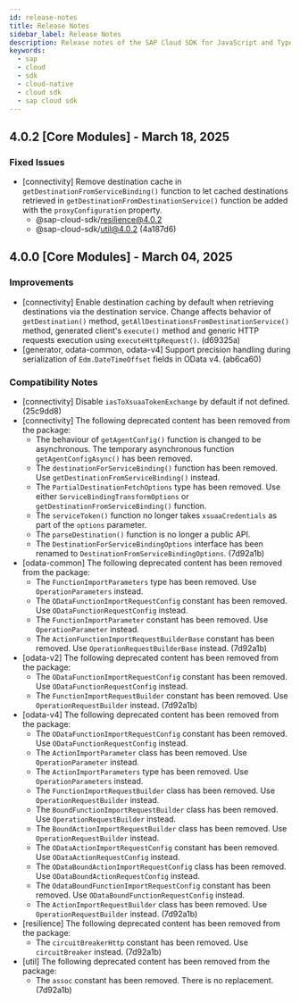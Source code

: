 ```yaml
---
id: release-notes
title: Release Notes
sidebar_label: Release Notes
description: Release notes of the SAP Cloud SDK for JavaScript and TypeScript, stay up to date with the recent features, fixes, dependency updates, and recommendations.
keywords:
  - sap
  - cloud
  - sdk
  - cloud-native
  - cloud sdk
  - sap cloud sdk
---
```



<BuildBadge /> <LicenseBadge />

<!-- vale off -->
<!-- This line is used for our release notes automation -->

## 4.0.2 [Core Modules] - March 18, 2025

### Fixed Issues

- [connectivity] Remove destination cache in `getDestinationFromServiceBinding()` function to let cached destinations retrieved in `getDestinationFromDestinationService()` function be added with the `proxyConfiguration` property.
  - @sap-cloud-sdk/resilience@4.0.2
  - @sap-cloud-sdk/util@4.0.2 (4a187d6)

## 4.0.0 [Core Modules] - March 04, 2025

### Improvements

- [connectivity] Enable destination caching by default when retrieving destinations via the destination service. Change affects behavior of `getDestination()` method, `getAllDestinationsFromDestinationService()` method, generated client's `execute()` method and generic HTTP requests execution using `executeHttpRequest()`. (d69325a)
- [generator, odata-common, odata-v4] Support precision handling during serialization of `Edm.DateTimeOffset` fields in OData v4. (ab6ca60)

### Compatibility Notes

- [connectivity] Disable `iasToXsuaaTokenExchange` by default if not defined. (25c9dd8)
- [connectivity] The following deprecated content has been removed from the package:
  - The behaviour of `getAgentConfig()` function is changed to be asynchronous. The temporary asynchronous function `getAgentConfigAsync()` has been removed.
  - The `destinationForServiceBinding()` function has been removed. Use `getDestinationFromServiceBinding()` instead.
  - The `PartialDestinationFetchOptions` type has been removed. Use either `ServiceBindingTransformOptions` or `getDestinationFromServiceBinding()` function.
  - The `serviceToken()` function no longer takes `xsuaaCredentials` as part of the `options` parameter.
  - The `parseDestination()` function is no longer a public API.
  - The `DestinationForServiceBindingOptions` interface has been renamed to `DestinationFromServiceBindingOptions`. (7d92a1b)
- [odata-common] The following deprecated content has been removed from the package:
  - The `FunctionImportParameters` type has been removed. Use `OperationParameters` instead.
  - The `ODataFunctionImportRequestConfig` constant has been removed. Use `ODataFunctionRequestConfig` instead.
  - The `FunctionImportParameter` constant has been removed. Use `OperationParameter` instead.
  - The `ActionFunctionImportRequestBuilderBase` constant has been removed. Use `OperationRequestBuilderBase` instead. (7d92a1b)
- [odata-v2] The following deprecated content has been removed from the package:
  - The `ODataFunctionImportRequestConfig` constant has been removed. Use `ODataFunctionRequestConfig` instead.
  - The `FunctionImportRequestBuilder` constant has been removed. Use `OperationRequestBuilder` instead. (7d92a1b)
- [odata-v4] The following deprecated content has been removed from the package:
  - The `ODataFunctionImportRequestConfig` constant has been removed. Use `ODataFunctionRequestConfig` instead.
  - The `ActionImportParameter` class has been removed. Use `OperationParameter` instead.
  - The `ActionImportParameters` type has been removed. Use `OperationParameters` instead.
  - The `FunctionImportRequestBuilder` class has been removed. Use `OperationRequestBuilder` instead.
  - The `BoundFunctionImportRequestBuilder` class has been removed. Use `OperationRequestBuilder` instead.
  - The `BoundActionImportRequestBuilder` class has been removed. Use `OperationRequestBuilder` instead.
  - The `ODataActionImportRequestConfig` constant has been removed. Use `ODataActionRequestConfig` instead.
  - The `ODataBoundActionImportRequestConfig` class has been removed. Use `ODataBoundActionRequestConfig` instead.
  - The `OdataBoundFunctionImportRequestConfig` constant has been removed. Use `ODataBoundFunctionRequestConfig` instead.
  - The `ActionImportRequestBuilder` class has been removed. Use `OperationRequestBuilder` instead. (7d92a1b)
- [resilience] The following deprecated content has been removed from the package:
  - The `circuitBreakerHttp` constant has been removed. Use `circuitBreaker` instead. (7d92a1b)
- [util] The following deprecated content has been removed from the package:
  - The `assoc` constant has been removed. There is no replacement. (7d92a1b)
